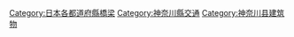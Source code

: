 {{日本行政區劃分類導航|橋梁}}
[[Category:日本各都道府縣橋梁|Category:日本各都道府縣橋梁]]
[[Category:神奈川縣交通|Category:神奈川縣交通]]
[[Category:神奈川县建筑物|Category:神奈川县建筑物]]